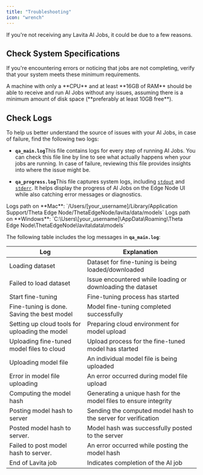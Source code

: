 ```yaml
---
title: "Troubleshooting"
icon: "wrench"
---
```


If you're not receiving any Lavita AI Jobs, it could be due to a few reasons.

## Check System Specifications

If you're encountering errors or noticing that jobs are not completing, verify that your system meets these minimum requirements.

<Note>
  A machine with only a **CPU** and at least **16GB of RAM** should be able to receive and run AI Jobs without any issues, assuming there is a minimum amount of disk space (**preferably at least 10GB free**).
</Note>

## Check Logs

To help us better understand the source of issues with your AI Jobs, in case of failure, find the following two logs:

* **`qa_main.log`**&#x54;his file contains logs for every step of running AI Jobs. You can check this file line by line to see what actually happens when your jobs are running. In case of failure, reviewing this file provides insights into where the issue might be.

* **`qa_progress.log`**&#x54;his file captures system logs, including [`stdout`](https://en.wikipedia.org/wiki/Standard_streams) and [`stderr`](https://en.wikipedia.org/wiki/Standard_streams). It helps display the progress of AI Jobs on the Edge Node UI while also catching error messages or diagnostics.

<Tip>
  Logs path on **Mac**: `/Users/[your_username]/Library/Application Support/Theta Edge Node/ThetaEdgeNode/lavita/data/models`
</Tip>

<Tip>
  Logs path on **Windows**: `C:\Users\[your_username]\AppData\Roaming\Theta Edge Node\ThetaEdgeNode\lavita\data\models`
</Tip>

The following table includes the log messages in **`qa_main.log`**:

| Log                                            | Explanation                                                      |
| ---------------------------------------------- | ---------------------------------------------------------------- |
| Loading dataset                                | Dataset for fine-tuning is being loaded/downloaded               |
| Failed to load dataset                         | Issue encountered while loading or downloading the dataset       |
| Start fine-tuning                              | Fine-tuning process has started                                  |
| Fine-tuning is done. Saving the best model     | Model fine-tuning completed successfully                         |
| Setting up cloud tools for uploading the model | Preparing cloud environment for model upload                     |
| Uploading fine-tuned model files to cloud      | Upload process for the fine-tuned model has started              |
| Uploading model file                           | An individual model file is being uploaded                       |
| Error in model file uploading                  | An error occurred during model file upload                       |
| Computing the model hash                       | Generating a unique hash for the model files to ensure integrity |
| Posting model hash to server                   | Sending the computed model hash to the server for verification   |
| Posted model hash to server.                   | Model hash was successfully posted to the server                 |
| Failed to post model hash to server.           | An error occurred while posting the model hash                   |
| End of Lavita job                              | Indicates completion of the AI job                               |